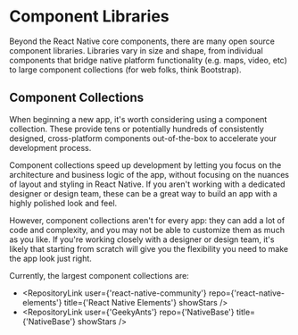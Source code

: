 
# Component Libraries

Beyond the React Native core components, there are many open source component libraries. Libraries vary in size and shape, from individual components that bridge native platform functionality (e.g. maps, video, etc) to large component collections (for web folks, think Bootstrap).

## Component Collections

When beginning a new app, it's worth considering using a component collection. These provide tens or potentially hundreds of consistently designed, cross-platform components out-of-the-box to accelerate your development process.

Component collections speed up development by letting you focus on the architecture and business logic of the app, without focusing on the nuances of layout and styling in React Native. If you aren't working with a dedicated designer or design team, these can be a great way to build an app with a highly polished look and feel.

However, component collections aren't for every app: they can add a lot of code and complexity, and you may not be able to customize them as much as you like. If you're working closely with a designer or design team, it's likely that starting from scratch will give you the flexibility you need to make the app look just right.

Currently, the largest component collections are:

- <RepositoryLink
    user={'react-native-community'}
    repo={'react-native-elements'}
    title={'React Native Elements'}
    showStars
  />
- <RepositoryLink
    user={'GeekyAnts'}
    repo={'NativeBase'}
    title={'NativeBase'}
    showStars
  />
